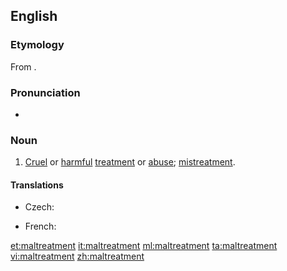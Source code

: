 ==English==
===Etymology===
From {{prefix|mal|treatment}}.

===Pronunciation===
*{{a|UK}} {{IPA|/malˈtɹiːtmənt/}}

===Noun===
{{en-noun|-}}

# [[cruel|Cruel]] or [[harmful]] [[treatment]] or [[abuse]]; [[mistreatment]].

====Translations====
{{trans-top|cruel or harmful treatment}}
* Czech: {{t-|cs|týrání|n}}
{{trans-mid}}
* French: {{t|fr|sévice|m}}
{{trans-bottom}}

[[et:maltreatment]]
[[it:maltreatment]]
[[ml:maltreatment]]
[[ta:maltreatment]]
[[vi:maltreatment]]
[[zh:maltreatment]]